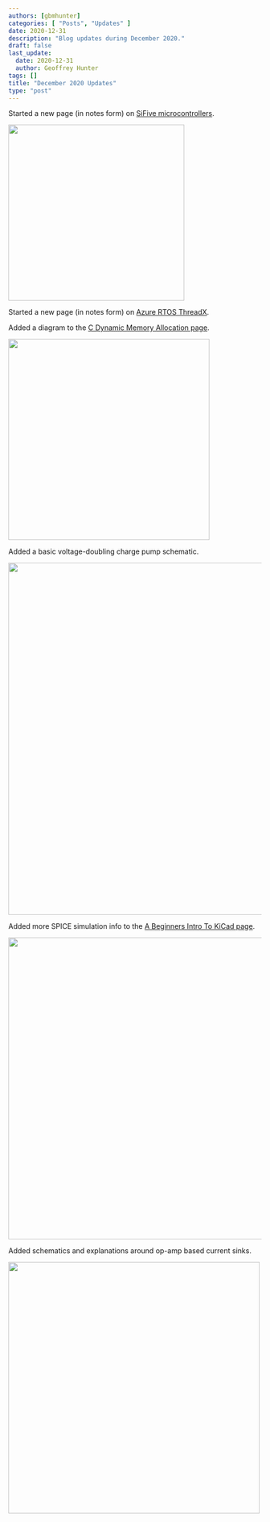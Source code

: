 ```yaml
---
authors: [gbmhunter]
categories: [ "Posts", "Updates" ]
date: 2020-12-31
description: "Blog updates during December 2020."
draft: false
last_update:
  date: 2020-12-31
  author: Geoffrey Hunter
tags: []
title: "December 2020 Updates"
type: "post"
---
```



Started a new page (in notes form) on [SiFive microcontrollers](/programming/microcontrollers/sifive).


<Image src={img_sifive_hifive_rev_b_dev_kit_stock_photo} width="350px"></Image>

Started a new page (in notes form) on [Azure RTOS ThreadX](/programming/operating-systems/azure-rtos-threadx).

Added a diagram to the [C Dynamic Memory Allocation page](/programming/languages/c/dynamic-memory-allocation).


<Image src={img_where_malloc_variables_get_added_heap} width="400px"></Image>

Added a basic voltage-doubling charge pump schematic.


<Image src={img_charge_pump_voltage_doubler_schematic} width="700px"></Image>

Added more SPICE simulation info to the [A Beginners Intro To KiCad page](/electronics/general/kicad/kicad-tips-and-tricks).


<Image src={kicad_sallen_key_simulation_plots} width="600px"></Image>

Added schematics and explanations around op-amp based current sinks.


<Image src={img_op_amp_current_sink_schematic} width="500px"></Image>
